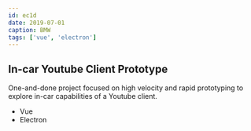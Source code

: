 ```yaml
---
id: ec1d
date: 2019-07-01
caption: BMW
tags: ['vue', 'electron']
---
```



## In-car Youtube Client Prototype

One-and-done project focused on high velocity and rapid prototyping to explore in-car capabilities of a Youtube client.

- Vue
- Electron
